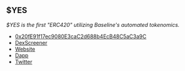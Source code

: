 ## $YES

_$YES is the first "ERC420" utilizing Baseline's automated tokenomics._

* [0x20fE91f17ec9080E3caC2d688b4EcB48C5aC3a9C](https://blastscan.io/address/0x20fE91f17ec9080E3caC2d688b4EcB48C5aC3a9C)
* [DexScreener](https://dexscreener.com/blast/0x1d16788b97edb7d9a6ae66d5c5c16469037faa00)
* [Website](https://yes.money/)
* [Dapp](https://app.baseline.markets/)
* [Twitter](https://twitter.com/YESMONEY420)